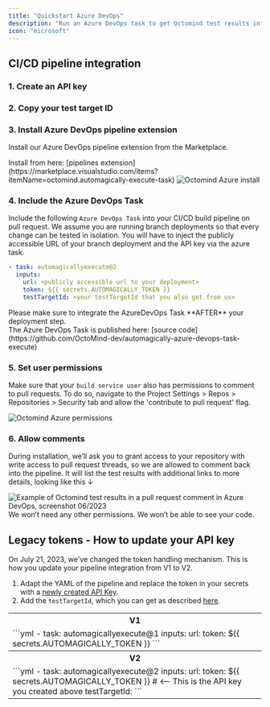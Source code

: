 ```yaml
---
title: "Quickstart Azure DevOps"
description: "Run an Azure DevOps task to get Octomind test results into your pull request comments"
icon: "microsoft"
---
```


## CI/CD pipeline integration

### 1. Create an API key

<Snippet file="snippet-apiKey.mdx" />

### 2. Copy your test target ID

<Snippet file="snippet-testTarget.mdx" />

### 3. Install Azure DevOps pipeline extension

Install our Azure DevOps pipeline extension from the Marketplace.

<Tip>
  Install from here: [pipelines
  extension](https://marketplace.visualstudio.com/items?itemName=octomind.automagically-execute-task)
</Tip>

<Frame caption="Octomind Azure install, screenshot 06/2023">
  <img src="/images/azure-install.png" alt="Octomind Azure install" />
</Frame>

### 4. Include the Azure DevOps Task

Include the following `Azure DevOps Task` into your CI/CD build pipeline on pull
request.
We assume you are running branch deployments so that every change can be tested in isolation.
You will have to inject the publicly accessible URL of your branch deployment and the API key via
the azure task.

```yml
- task: automagicallyexecute@2
  inputs:
    url: <publicly accessible url to your deployment>
    token: ${{ secrets.AUTOMAGICALLY_TOKEN }}
    testTargetId: <your testTargetId that you also get from us>
```

<div class="mt-8" />

<Warning>
  Please make sure to integrate the AzureDevOps Task **AFTER** your deployment
  step.
</Warning>

<div class="mt-8" />

<Tip>
  The Azure DevOps Task is published here: [source
  code](https://github.com/OctoMind-dev/automagically-azure-devops-task-execute)
</Tip>

### 5. Set user permissions

Make sure that your `build service user` also has permissions to comment to pull requests. To do so, navigate to the
Project Settings > Repos > Repositories > Security tab and allow the 'contribute to pull request' flag.

<Frame caption="Octomind Azure pipeline permissions, screenshot 06/2023">
  <img src="/images/azure-permissions.png" alt="Octomind Azure permissions" />
</Frame>

### 6. Allow comments

During installation, we’ll ask you to grant access to your repository with write access to pull request threads, so we are
allowed to comment back into the pipeline. It will list the test results with additional links to more details, looking like this ↓

<Frame caption="Example of Octomind test results in a pull request comment, screenshot 07/2023">
  <img
    src="/images/dev.azure.com_octomind-dev_test-pipeline-task__git_test-pipeline-task_pullrequest_1.png"
    alt="Example of Octomind test results in a pull request comment in Azure DevOps, screenshot 06/2023"
  />
</Frame>

<div class="mt-8" />

<Info>
  We won’t need any other permissions. We won’t be able to see your code.
</Info>

<Snippet file="snippet-quickstart-bottom.mdx" />

## Legacy tokens - How to update your API key

<Warning>
  On July 21, 2023, we've changed the token handling mechanism. This is how you
  update your pipeline integration from V1 to V2.
</Warning>

1. Adapt the YAML of the pipeline and replace the token in your secrets with a [newly created API Key](#1-create-an-api-key).
2. Add the `testTargetId`, which you can get as described [here](#2-copy-your-test-target-id).

<div>
<table>
  <tr>
    <th>V1</th>
  </tr>
  <tr>
    <td>
    ```yml
    - task: automagicallyexecute@1
  inputs:
    url: <publicly accessible url to your deployment>
    token: ${{ secrets.AUTOMAGICALLY_TOKEN }}
    ```
    </td>
  </tr>
  <tr>
    <th>V2</th>
  </tr>
  <tr>
    <td>
    ```yml
    - task: automagicallyexecute@2
      inputs:
        url: <publicly accessible url to your deployment>
        token: ${{ secrets.AUTOMAGICALLY_TOKEN }}  # <-- This is the API key you created above
        testTargetId: <your testTargetId>
    ```
    </td>
  </tr>
</table>
</div>
